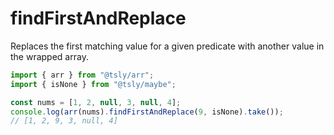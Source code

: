 # findFirstAndReplace

Replaces the first matching value for a given predicate with another value in the wrapped array.

```ts copy codesandbox=tsly
import { arr } from "@tsly/arr";
import { isNone } from "@tsly/maybe";

const nums = [1, 2, null, 3, null, 4];
console.log(arr(nums).findFirstAndReplace(9, isNone).take());
// [1, 2, 9, 3, null, 4]
```
